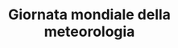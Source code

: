 ---
title: "Giornata mondiale della meteorologia"
description: "Mira a sensibilizzare sull'importanza delle previsioni meteo per la sicurezza e la protezione ambientale.
Nei Monti Lepini, lo studio del microclima è fondamentale per la prevenzione di eventi estremi e per una corretta pianificazione del territorio. Attività didattiche e incontri con esperti possono coinvolgere le scuole in un'educazione climatica più consapevole."
---